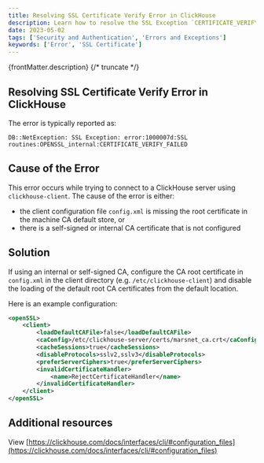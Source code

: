```yaml
---
title: Resolving SSL Certificate Verify Error in ClickHouse
description: Learn how to resolve the SSL Exception `CERTIFICATE_VERIFY_FAILED` error.
date: 2023-05-02
tags: ['Security and Authentication', 'Errors and Exceptions']
keywords: ['Error', 'SSL Certificate']
---
```


{frontMatter.description}
{/* truncate */}

## Resolving SSL Certificate Verify Error in ClickHouse

The error is typically reported as:

`DB::NetException: SSL Exception: error:1000007d:SSL routines:OPENSSL_internal:CERTIFICATE_VERIFY_FAILED`

## Cause of the Error

This error occurs while trying to connect to a ClickHouse server using `clickhouse-client`. The cause of the error is either:

- the client configuration file `config.xml` is missing the root certificate in the machine CA default store, or
- there is a self-signed or internal CA certificate that is not configured

## Solution

If using an internal or self-signed CA, configure the CA root certificate in `config.xml` in the client directory (e.g. `/etc/clickhouse-client`) and disable the loading of the default root CA certificates from the default location.

Here is an example configuration:

```xml
<openSSL>
    <client>
        <loadDefaultCAFile>false</loadDefaultCAFile>
        <caConfig>/etc/clickhouse-server/certs/marsnet_ca.crt</caConfig>
        <cacheSessions>true</cacheSessions>
        <disableProtocols>sslv2,sslv3</disableProtocols>
        <preferServerCiphers>true</preferServerCiphers>
        <invalidCertificateHandler>
            <name>RejectCertificateHandler</name>
        </invalidCertificateHandler>
    </client>
</openSSL>
```

## Additional resources

View [https://clickhouse.com/docs/interfaces/cli/#configuration_files](https://clickhouse.com/docs/interfaces/cli/#configuration_files)
